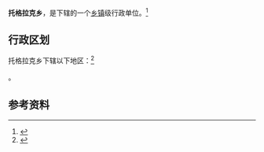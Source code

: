 {{中国乡级行政区|65/40/02/204/000}}

'''托格拉克乡'''，是{{PRC admin/fullname|65/40/02/204/000|3}}下辖的一个[[乡镇|乡镇]]级行政单位。<ref>{{PRC admin/ref sgc|{{PRC admin/parent|65/40/02/204/000}}}}</ref>

== 行政区划 ==

托格拉克乡下辖以下地区：<ref>{{PRC admin/ref sgc|65/40/02/204/000}}</ref>

{{PRC admin/children|65/40/02/204/000}}。

== 参考资料 ==

{{reflist}}

{{行政区划小作品}}
{{PRC admin/navcat|65/40/02/204/000}}
